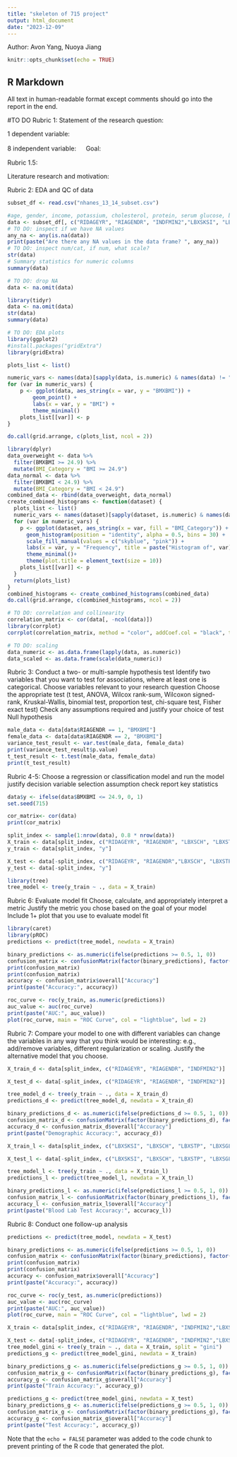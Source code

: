 ```yaml
---
title: "skeleton of 715 project"
output: html_document
date: "2023-12-09"
---
```

Author: Avon Yang, Nuoya Jiang
```r
knitr::opts_chunk$set(echo = TRUE)
```

## R Markdown

All text in human-readable format except comments should go into the report in the end.

#TO DO
Rubric 1: 
Statement of the research question:

1 dependent variable:

8 independent variable:
　 
Goal:

Rubric 1.5:

Literature research and motivation:

Rubric 2: EDA and QC of data
```r
subset_df <- read.csv("nhanes_13_14_subset.csv")

#age, gender, income, potassium, cholesterol, protein, serum glucose, blood sodium, bmi
data <- subset_df[, c("RIDAGEYR", "RIAGENDR", "INDFMIN2","LBXSKSI", "LBXSCH", "LBXSTP", "LBXSGL", "LBXSNASI","BMXBMI")]
# TO DO: inspect if we have NA values
any_na <- any(is.na(data))
print(paste("Are there any NA values in the data frame? ", any_na))
# TO DO: inspect num/cat, if num, what scale?
str(data)
# Summary statistics for numeric columns
summary(data)

# TO DO: drop NA
data <- na.omit(data)

library(tidyr)
data <- na.omit(data)
str(data)
summary(data)
```


```r
# TO DO: EDA plots
library(ggplot2)
#install.packages("gridExtra")
library(gridExtra)

plots_list <- list()

numeric_vars <- names(data)[sapply(data, is.numeric) & names(data) != "BMXBMI"]
for (var in numeric_vars) {
    p <- ggplot(data, aes_string(x = var, y = "BMXBMI")) + 
        geom_point() +
        labs(x = var, y = "BMI") +
        theme_minimal()
    plots_list[[var]] <- p
}

do.call(grid.arrange, c(plots_list, ncol = 2))

```

```r
library(dplyr)
data_overweight <- data %>% 
  filter(BMXBMI >= 24.9) %>% 
  mutate(BMI_Category = "BMI >= 24.9")
data_normal <- data %>% 
  filter(BMXBMI < 24.9) %>% 
  mutate(BMI_Category = "BMI < 24.9")
combined_data <- rbind(data_overweight, data_normal)
create_combined_histograms <- function(dataset) {
  plots_list <- list()
  numeric_vars <- names(dataset)[sapply(dataset, is.numeric) & names(dataset) != "BMXBMI"]
  for (var in numeric_vars) {
    p <- ggplot(dataset, aes_string(x = var, fill = "BMI_Category")) + 
      geom_histogram(position = "identity", alpha = 0.5, bins = 30) +
      scale_fill_manual(values = c("skyblue", "pink")) +
      labs(x = var, y = "Frequency", title = paste("Histogram of", var)) +
      theme_minimal()+
      theme(plot.title = element_text(size = 10)) 
    plots_list[[var]] <- p
  }
  return(plots_list)
}
combined_histograms <- create_combined_histograms(combined_data)
do.call(grid.arrange, c(combined_histograms, ncol = 2))
```

```r
# TO DO: correlation and collinearity
correlation_matrix <- cor(data[, -ncol(data)])
library(corrplot)
corrplot(correlation_matrix, method = "color", addCoef.col = "black", type = "upper", order = "hclust", tl.col="black", tl.srt=45)
```


```r
# TO DO: scaling
data_numeric <- as.data.frame(lapply(data, as.numeric))
data_scaled <- as.data.frame(scale(data_numeric))
```

Rubric 3: 
Conduct a two- or multi-sample hypothesis test
Identify two variables that you want to test for associations, where
at least one is categorical. Choose variables relevant to your
research question
Choose the appropriate test (t test, ANOVA, Wilcox rank-sum,
Wilcoxon signed-rank, Kruskal-Wallis, binomial test, proportion test,
chi-square test, Fisher exact test)
Check any assumptions required and justify your choice of test
Null hypothesis
```r
male_data <- data[data$RIAGENDR == 1, "BMXBMI"]
female_data <- data[data$RIAGENDR == 2, "BMXBMI"]
variance_test_result <- var.test(male_data, female_data)
print(variance_test_result$p.value)
t_test_result <- t.test(male_data, female_data)
print(t_test_result)
```

Rubric 4-5:
Choose a regression or classification model and run the model
justify decision
variable selection
assumption check
report key statistics
```r
data$y <- ifelse(data$BMXBMI <= 24.9, 0, 1)
set.seed(715)

cor_matrix<- cor(data)
print(cor_matrix)

split_index <- sample(1:nrow(data), 0.8 * nrow(data))
X_train <- data[split_index, c("RIDAGEYR", "RIAGENDR", "LBXSCH", "LBXSTP", "LBXSGL", "LBXSNASI")]
y_train <- data[split_index, "y"]

X_test <- data[-split_index, c("RIDAGEYR", "RIAGENDR","LBXSCH", "LBXSTP", "LBXSGL", "LBXSNASI")]
y_test <- data[-split_index, "y"]
```


```r
library(tree)
tree_model <- tree(y_train ~ ., data = X_train)


```

Rubric 6: 
Evaluate model fit
Choose, calculate, and appropriately interpret a metric
Justify the metric you chose based on the goal of your model
Include 1+ plot that you use to evaluate model fit
```r
library(caret)
library(pROC)
predictions <- predict(tree_model, newdata = X_train)

binary_predictions <- as.numeric(ifelse(predictions >= 0.5, 1, 0))
confusion_matrix <- confusionMatrix(factor(binary_predictions), factor(y_train))
print(confusion_matrix)
print(confusion_matrix)
accuracy <- confusion_matrix$overall["Accuracy"]
print(paste("Accuracy:", accuracy))

roc_curve <- roc(y_train, as.numeric(predictions))
auc_value <- auc(roc_curve)
print(paste("AUC:", auc_value))
plot(roc_curve, main = "ROC Curve", col = "lightblue", lwd = 2)
```

Rubric 7:
Compare your model to one with different variables
can change the variables in any way that you think would be
interesting: e.g., add/remove variables, different regularization or
scaling. Justify the alternative model that you choose.
```r
X_train_d <- data[split_index, c("RIDAGEYR", "RIAGENDR", "INDFMIN2")]

X_test_d <- data[-split_index, c("RIDAGEYR", "RIAGENDR", "INDFMIN2")]

tree_model_d <- tree(y_train ~ ., data = X_train_d)
predictions_d <- predict(tree_model_d, newdata = X_train_d)

binary_predictions_d <- as.numeric(ifelse(predictions_d >= 0.5, 1, 0))
confusion_matrix_d <- confusionMatrix(factor(binary_predictions_d), factor(y_train))
accuracy_d <- confusion_matrix_d$overall["Accuracy"]
print(paste("Demographic Accuracy:", accuracy_d))

X_train_l <- data[split_index, c("LBXSKSI", "LBXSCH", "LBXSTP", "LBXSGL", "LBXSNASI")]

X_test_l <- data[-split_index, c("LBXSKSI", "LBXSCH", "LBXSTP", "LBXSGL", "LBXSNASI")]

tree_model_l <- tree(y_train ~ ., data = X_train_l)
predictions_l <- predict(tree_model_l, newdata = X_train_l)

binary_predictions_l <- as.numeric(ifelse(predictions_l >= 0.5, 1, 0))
confusion_matrix_l <- confusionMatrix(factor(binary_predictions_l), factor(y_train))
accuracy_l <- confusion_matrix_l$overall["Accuracy"]
print(paste("Blood Lab Test Accuracy:", accuracy_l))
```

Rubric 8:
Conduct one follow-up analysis
```r
predictions <- predict(tree_model, newdata = X_test)

binary_predictions <- as.numeric(ifelse(predictions >= 0.5, 1, 0))
confusion_matrix <- confusionMatrix(factor(binary_predictions), factor(y_test))
print(confusion_matrix)
print(confusion_matrix)
accuracy <- confusion_matrix$overall["Accuracy"]
print(paste("Accuracy:", accuracy))

roc_curve <- roc(y_test, as.numeric(predictions))
auc_value <- auc(roc_curve)
print(paste("AUC:", auc_value))
plot(roc_curve, main = "ROC Curve", col = "lightblue", lwd = 2)
```


```r
X_train <- data[split_index, c("RIDAGEYR", "RIAGENDR", "INDFMIN2","LBXSKSI", "LBXSCH", "LBXSTP", "LBXSGL", "LBXSNASI")]

X_test <- data[-split_index, c("RIDAGEYR", "RIAGENDR", "INDFMIN2","LBXSKSI", "LBXSCH", "LBXSTP", "LBXSGL", "LBXSNASI")]
tree_model_gini <- tree(y_train ~ ., data = X_train, split = "gini")
predictions_g <- predict(tree_model_gini, newdata = X_train)

binary_predictions_g <- as.numeric(ifelse(predictions_g >= 0.5, 1, 0))
confusion_matrix_g <- confusionMatrix(factor(binary_predictions_g), factor(y_train))
accuracy_g <- confusion_matrix_g$overall["Accuracy"]
print(paste("Train Accuracy:", accuracy_g))

predictions_g <- predict(tree_model_gini, newdata = X_test)
binary_predictions_g <- as.numeric(ifelse(predictions_g >= 0.5, 1, 0))
confusion_matrix_g <- confusionMatrix(factor(binary_predictions_g), factor(y_test))
accuracy_g <- confusion_matrix_g$overall["Accuracy"]
print(paste("Test Accuracy:", accuracy_g))

```


Note that the `echo = FALSE` parameter was added to the code chunk to prevent printing of the R code that generated the plot.
